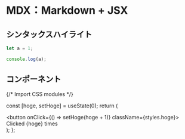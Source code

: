 # MDX：Markdown + JSX

## シンタックスハイライト

```js filename="demo.js" {3} copy
let a = 1;

console.log(a);
```

## コンポーネント


{/* Import CSS modules */}

  const [hoge, setHoge] = useState(0);
  return (
    <div>
      <button onClick={() => setHoge(hoge + 1)} className={styles.hoge}>
        Clicked {hoge} times
      </button>
    </div>
  );
};

<Hoge />

